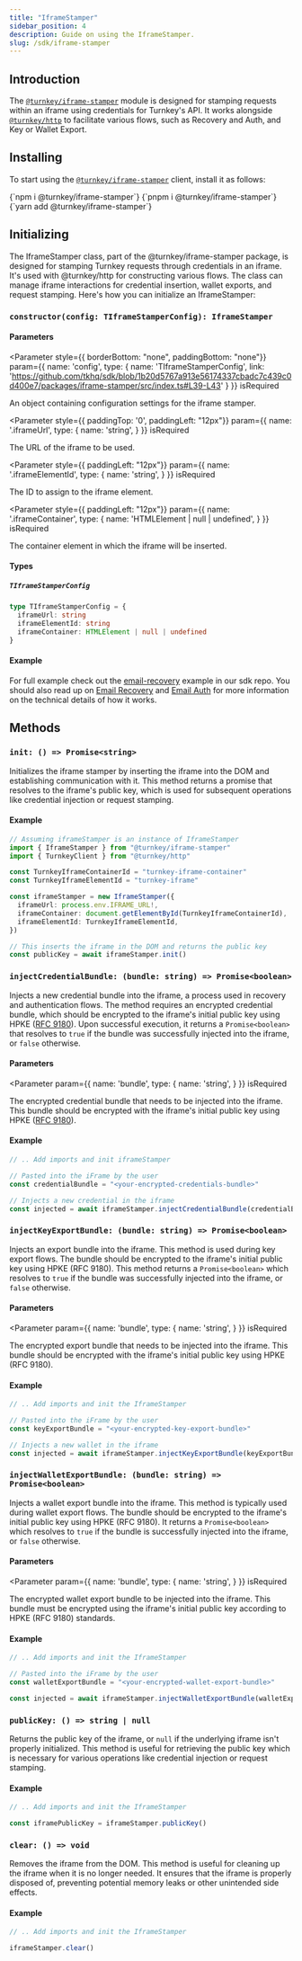 ```yaml
---
title: "IframeStamper"
sidebar_position: 4
description: Guide on using the IframeStamper.
slug: /sdk/iframe-stamper
---
```



## Introduction

The [`@turnkey/iframe-stamper`](https://www.npmjs.com/package/@turnkey/iframe-stamper) module is designed for stamping requests within an iframe using credentials for Turnkey's API.
It works alongside [`@turnkey/http`](https://www.npmjs.com/package/@turnkey/http) to facilitate various flows, such as Recovery and Auth, and Key or Wallet Export.

## Installing

To start using the [`@turnkey/iframe-stamper`](https://www.npmjs.com/package/@turnkey/iframe-stamper) client, install it as follows:

<Tabs>
  <TabItem value="npm" label="npm" default>
      <CodeBlock
        language="bash">
        {`npm i @turnkey/iframe-stamper`}
      </CodeBlock>
  </TabItem>
  <TabItem value="pnpm" label="pnpm">
      <CodeBlock
        language="bash">
        {`pnpm i @turnkey/iframe-stamper`}
      </CodeBlock>
  </TabItem>
  <TabItem value="yarn" label="yarn">
    <CodeBlock
        language="bash">
        {`yarn add @turnkey/iframe-stamper`}
      </CodeBlock>
  </TabItem>
</Tabs>

## Initializing

The IframeStamper class, part of the @turnkey/iframe-stamper package, is designed for stamping Turnkey requests through credentials in an iframe.
It's used with @turnkey/http for constructing various flows. The class can manage iframe interactions for credential insertion, wallet exports,
and request stamping. Here's how you can initialize an IframeStamper:

### `constructor(config: TIframeStamperConfig): IframeStamper`

#### Parameters

<Parameter
  style={{ borderBottom: "none", paddingBottom: "none"}}
  param={{
    name: 'config',
    type: {
      name: 'TIframeStamperConfig',
      link: 'https://github.com/tkhq/sdk/blob/1b20d5767a913e56174337cbadc7c439c0d400e7/packages/iframe-stamper/src/index.ts#L39-L43'
    }
  }}
  isRequired
>

An object containing configuration settings for the iframe stamper.

</Parameter>

<Parameter
  style={{ paddingTop: '0', paddingLeft: "12px"}}
  param={{
    name: '.iframeUrl',
    type: {
      name: 'string',
    }
  }}
  isRequired
>

The URL of the iframe to be used.

</Parameter>

<Parameter
  style={{ paddingLeft: "12px"}}
  param={{
    name: '.iframeElementId',
    type: {
      name: 'string',
    }
  }}
  isRequired
>

The ID to assign to the iframe element.

</Parameter>

<Parameter
  style={{ paddingLeft: "12px"}}
  param={{
    name: '.iframeContainer',
    type: {
      name: 'HTMLElement | null | undefined',
    }
  }}
  isRequired
>

The container element in which the iframe will be inserted.

</Parameter>


#### Types

##### `TIframeStamperConfig`

```ts
type TIframeStamperConfig = {
  iframeUrl: string
  iframeElementId: string
  iframeContainer: HTMLElement | null | undefined
}
```

#### Example

For full example check out the [email-recovery](https://github.com/tkhq/sdk/tree/main/examples/email-recovery) example in our sdk repo. You should also 
read up on [Email Recovery](../getting-started/email-recovery) and [Email Auth](../getting-started/email-auth) for more information on the technical details of how it works.

## Methods

### `init: () => Promise<string>`

Initializes the iframe stamper by inserting the iframe into the DOM and establishing communication with it.
This method returns a promise that resolves to the iframe's public key, which is used for subsequent operations like credential injection or request stamping.


#### Example

```ts
// Assuming iframeStamper is an instance of IframeStamper
import { IframeStamper } from "@turnkey/iframe-stamper"
import { TurnkeyClient } from "@turnkey/http"

const TurnkeyIframeContainerId = "turnkey-iframe-container"
const TurnkeyIframeElementId = "turnkey-iframe"

const iframeStamper = new IframeStamper({
  iframeUrl: process.env.IFRAME_URL!,
  iframeContainer: document.getElementById(TurnkeyIframeContainerId),
  iframeElementId: TurnkeyIframeElementId,
})

// This inserts the iframe in the DOM and returns the public key
const publicKey = await iframeStamper.init()
```

### `injectCredentialBundle: (bundle: string) => Promise<boolean>`

Injects a new credential bundle into the iframe, a process used in recovery and authentication flows.
The method requires an encrypted credential bundle, which should be encrypted to the iframe's initial public key using HPKE ([RFC 9180](https://www.rfc-editor.org/rfc/rfc9180.html)).
Upon successful execution, it returns a `Promise<boolean>` that resolves to `true` if the bundle was successfully injected into the iframe, or `false` otherwise.

#### Parameters

<Parameter
  param={{
    name: 'bundle',
    type: {
      name: 'string',
    }
  }}
  isRequired
>

The encrypted credential bundle that needs to be injected into the iframe. This bundle should be encrypted with the iframe's initial public key using HPKE ([RFC 9180](https://www.rfc-editor.org/rfc/rfc9180.html)).

</Parameter>

#### Example

```ts
// .. Add imports and init iframeStamper

// Pasted into the iFrame by the user
const credentialBundle = "<your-encrypted-credentials-bundle>"

// Injects a new credential in the iframe
const injected = await iframeStamper.injectCredentialBundle(credentialBundle)
```

### `injectKeyExportBundle: (bundle: string) => Promise<boolean>`

Injects an export bundle into the iframe. This method is used during key export flows. The bundle should be encrypted to the iframe's initial public key using HPKE (RFC 9180). This method returns a `Promise<boolean>` which resolves to `true` if the bundle was successfully injected into the iframe, or `false` otherwise.

#### Parameters

<Parameter
  param={{
    name: 'bundle',
    type: {
      name: 'string',
    }
  }}
  isRequired
>

The encrypted export bundle that needs to be injected into the iframe. This bundle should be encrypted with the iframe's initial public key using HPKE (RFC 9180).

</Parameter>

#### Example

```ts
// .. Add imports and init the IframeStamper

// Pasted into the iFrame by the user
const keyExportBundle = "<your-encrypted-key-export-bundle>"

// Injects a new wallet in the iframe
const injected = await iframeStamper.injectKeyExportBundle(keyExportBundle)

```

### `injectWalletExportBundle: (bundle: string) => Promise<boolean>`

Injects a wallet export bundle into the iframe. This method is typically used during wallet export flows. The bundle should be encrypted to the iframe's initial public key using HPKE (RFC 9180). It returns a `Promise<boolean>` which resolves to `true` if the bundle is successfully injected into the iframe, or `false` otherwise.

#### Parameters

<Parameter
  param={{
    name: 'bundle',
    type: {
      name: 'string',
    }
  }}
  isRequired
>

The encrypted wallet export bundle to be injected into the iframe. This bundle must be encrypted using the iframe's initial public key according to HPKE (RFC 9180) standards.

</Parameter>

#### Example

```ts
// .. Add imports and init the IframeStamper

// Pasted into the iFrame by the user
const walletExportBundle = "<your-encrypted-wallet-export-bundle>"

const injected = await iframeStamper.injectWalletExportBundle(walletExportBundle)
```


### `publicKey: () => string | null`

Returns the public key of the iframe, or `null` if the underlying iframe isn't properly initialized. This method is useful for retrieving the public key which is necessary for various operations like credential injection or request stamping.

#### Example

```ts
// .. Add imports and init the IframeStamper

const iframePublicKey = iframeStamper.publicKey()
```

### `clear: () => void`

Removes the iframe from the DOM. This method is useful for cleaning up the iframe when it is no longer needed. It ensures that the iframe is properly disposed of, preventing potential memory leaks or other unintended side effects.

#### Example

```ts
// .. Add imports and init the IframeStamper

iframeStamper.clear()
```